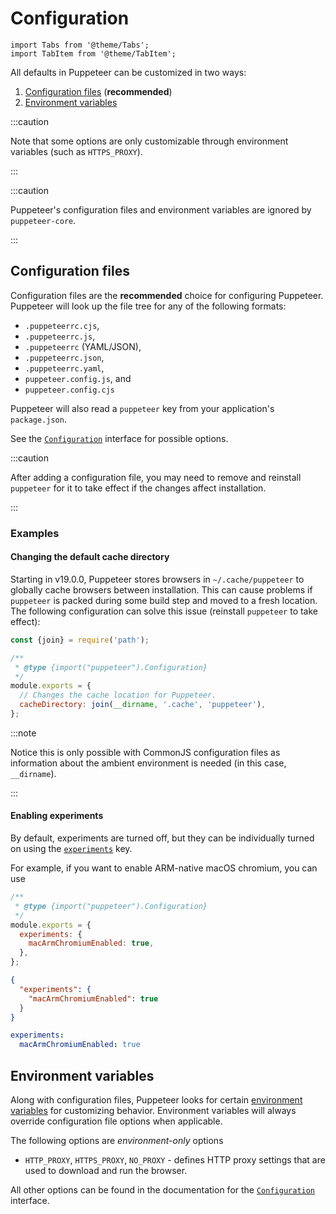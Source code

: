 # Configuration

```mdx-code-block
import Tabs from '@theme/Tabs';
import TabItem from '@theme/TabItem';
```

All defaults in Puppeteer can be customized in two ways:

1. [Configuration files](#configuration-files) (**recommended**)
2. [Environment variables](#environment-variables)

:::caution

Note that some options are only customizable through environment variables (such
as `HTTPS_PROXY`).

:::

:::caution

Puppeteer's configuration files and environment variables are ignored by `puppeteer-core`.

:::

## Configuration files

Configuration files are the **recommended** choice for configuring Puppeteer.
Puppeteer will look up the file tree for any of the following formats:

- `.puppeteerrc.cjs`,
- `.puppeteerrc.js`,
- `.puppeteerrc` (YAML/JSON),
- `.puppeteerrc.json`,
- `.puppeteerrc.yaml`,
- `puppeteer.config.js`, and
- `puppeteer.config.cjs`

Puppeteer will also read a `puppeteer` key from your application's
`package.json`.

See the [`Configuration`](../api/puppeteer.configuration) interface for possible
options.

:::caution

After adding a configuration file, you may need to remove and reinstall
`puppeteer` for it to take effect if the changes affect installation.

:::

### Examples

#### Changing the default cache directory

Starting in v19.0.0, Puppeteer stores browsers in `~/.cache/puppeteer` to
globally cache browsers between installation. This can cause problems if
`puppeteer` is packed during some build step and moved to a fresh location. The
following configuration can solve this issue (reinstall `puppeteer` to take
effect):

```js title="project-directory/.puppeteerrc.cjs"
const {join} = require('path');

/**
 * @type {import("puppeteer").Configuration}
 */
module.exports = {
  // Changes the cache location for Puppeteer.
  cacheDirectory: join(__dirname, '.cache', 'puppeteer'),
};
```

:::note

Notice this is only possible with CommonJS configuration files as information
about the ambient environment is needed (in this case, `__dirname`).

:::

#### Enabling experiments

By default, experiments are turned off, but they can be individually turned on
using the [`experiments`](../api/puppeteer.configuration.experiments) key.

For example, if you want to enable ARM-native macOS chromium, you can use

<Tabs>
<TabItem value="CommonJS">

```js title=".puppeteerrc.cjs"
/**
 * @type {import("puppeteer").Configuration}
 */
module.exports = {
  experiments: {
    macArmChromiumEnabled: true,
  },
};
```

</TabItem>
<TabItem value="JSON">

```json title=".puppeteerrc.json"
{
  "experiments": {
    "macArmChromiumEnabled": true
  }
}
```

</TabItem>
<TabItem value="YAML">

```yaml title=".puppeteerrc.yaml"
experiments:
  macArmChromiumEnabled: true
```

</TabItem>
</Tabs>

## Environment variables

Along with configuration files, Puppeteer looks for certain
[environment variables](https://en.wikipedia.org/wiki/Environment_variable) for
customizing behavior. Environment variables will always override configuration
file options when applicable.

The following options are _environment-only_ options

- `HTTP_PROXY`, `HTTPS_PROXY`, `NO_PROXY` - defines HTTP proxy settings that are
  used to download and run the browser.

All other options can be found in the documentation for the
[`Configuration`](../api/puppeteer.configuration) interface.
